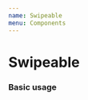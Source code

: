 ```yaml
---
name: Swipeable
menu: Components
---
```



# Swipeable

### Basic usage

<Playground>
  <Swipeable css={{ height: 300 }}>
    <SwipeableItem
      as={Image}
      src="https://images.unsplash.com/photo-1533359856343-b66cefc8bdd7?ixlib=rb-0.3.5&s=e6f5d8aca61ab3651463fc562d7e61f4&auto=format&fit=crop&w=1500&q=80"
    />
    <SwipeableItem
      as={Image}
      src="https://images.unsplash.com/photo-1533796846028-7243a1adf748?ixlib=rb-0.3.5&ixid=eyJhcHBfaWQiOjEyMDd9&s=fab1a48ac8030aee83bb5bb1a350a3c3&auto=format&fit=crop&w=668&q=80"
    />
    <SwipeableItem
      as={Image}
      src="https://images.unsplash.com/photo-1533359856343-b66cefc8bdd7?ixlib=rb-0.3.5&s=e6f5d8aca61ab3651463fc562d7e61f4&auto=format&fit=crop&w=1500&q=80"
    />
  </Swipeable>
</Playground>

